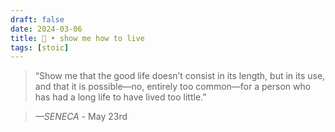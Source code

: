 ```yaml
---
draft: false 
date: 2024-03-06
title: 🗿 • show me how to live
tags: [stoic]
---
```


>  “Show me that the good life doesn’t consist in its length, but in its use, and that it is possible—no, entirely too common—for a person who has had a long life to have lived too little.”

> *—SENECA* - May 23rd